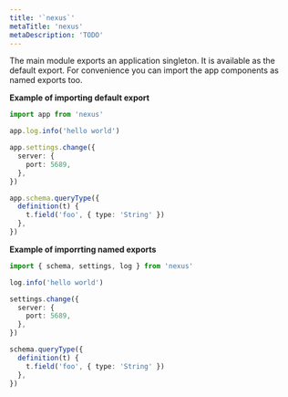 ```yaml
---
title: '`nexus`'
metaTitle: 'nexus'
metaDescription: 'TODO'
---
```


The main module exports an application singleton. It is available as the default export. For convenience you can import the app components as named exports too.

**Example of importing default export**

```ts
import app from 'nexus'

app.log.info('hello world')

app.settings.change({
  server: {
    port: 5689,
  },
})

app.schema.queryType({
  definition(t) {
    t.field('foo', { type: 'String' })
  },
})
```

**Example of imporrting named exports**

```ts
import { schema, settings, log } from 'nexus'

log.info('hello world')

settings.change({
  server: {
    port: 5689,
  },
})

schema.queryType({
  definition(t) {
    t.field('foo', { type: 'String' })
  },
})
```
